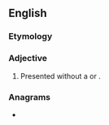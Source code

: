 ==English==

===Etymology===
{{prefix|en|un|sourced}}

===Adjective===
{{en-adj|-}}

# Presented without a {{l|en|source}} or {{l|en|reference}}.
#: {{ux|en|The '''unsourced''' quote was useless as a dictionary citation since no one could tell if it had actually been printed.}}

===Anagrams===
* {{anagrams|en|unscoured}}